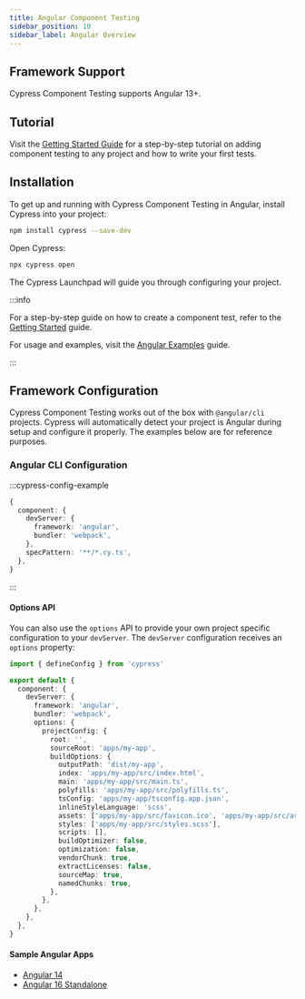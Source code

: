 ```yaml
---
title: Angular Component Testing
sidebar_position: 10
sidebar_label: Angular Overview
---
```


## Framework Support

Cypress Component Testing supports Angular 13+.

## Tutorial

Visit the
[Getting Started Guide](/guides/component-testing/getting-started) for a
step-by-step tutorial on adding component testing to any project and how to write your first tests.

## Installation

To get up and running with Cypress Component Testing in Angular, install Cypress
into your project:

```bash
npm install cypress --save-dev
```

Open Cypress:

```bash
npx cypress open
```

<DocsImage
  src="/img/guides/component-testing/select-test-type.jpg"
  caption="Choose Component Testing"
/>

The Cypress Launchpad will guide you through configuring your project.

:::info

For a step-by-step guide on how to create a component test, refer to the
[Getting Started](/guides/component-testing/getting-started) guide.

For usage and examples, visit the
[Angular Examples](/guides/component-testing/angular/examples) guide.

:::

## Framework Configuration

Cypress Component Testing works out of the box with `@angular/cli` projects.
Cypress will automatically detect your project is Angular during setup and
configure it properly. The examples below are for reference purposes.

### Angular CLI Configuration

:::cypress-config-example

```ts
{
  component: {
    devServer: {
      framework: 'angular',
      bundler: 'webpack',
    },
    specPattern: '**/*.cy.ts',
  },
}
```

:::

#### Options API

You can also use the `options` API to provide your own project specific
configuration to your `devServer`. The `devServer` configuration receives an
`options` property:

```ts title=cypress.config.ts
import { defineConfig } from 'cypress'

export default {
  component: {
    devServer: {
      framework: 'angular',
      bundler: 'webpack',
      options: {
        projectConfig: {
          root: '',
          sourceRoot: 'apps/my-app',
          buildOptions: {
            outputPath: 'dist/my-app',
            index: 'apps/my-app/src/index.html',
            main: 'apps/my-app/src/main.ts',
            polyfills: 'apps/my-app/src/polyfills.ts',
            tsConfig: 'apps/my-app/tsconfig.app.json',
            inlineStyleLanguage: 'scss',
            assets: ['apps/my-app/src/favicon.ico', 'apps/my-app/src/assets'],
            styles: ['apps/my-app/src/styles.scss'],
            scripts: [],
            buildOptimizer: false,
            optimization: false,
            vendorChunk: true,
            extractLicenses: false,
            sourceMap: true,
            namedChunks: true,
          },
        },
      },
    },
  },
}
```

#### Sample Angular Apps

- [Angular 14](https://github.com/cypress-io/cypress-component-testing-apps/tree/main/angular)
- [Angular 16 Standalone](https://github.com/cypress-io/cypress-component-testing-apps/tree/main/angular-standalone)
